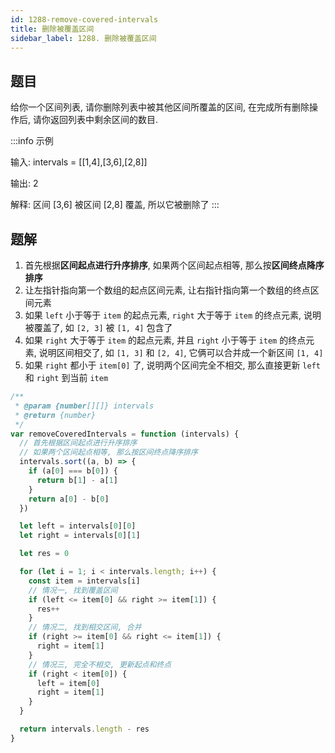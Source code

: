 ```yaml
---
id: 1288-remove-covered-intervals
title: 删除被覆盖区间
sidebar_label: 1288. 删除被覆盖区间
---
```


## 题目

给你一个区间列表, 请你删除列表中被其他区间所覆盖的区间, 在完成所有删除操作后, 请你返回列表中剩余区间的数目.

:::info 示例

输入: intervals = [[1,4],[3,6],[2,8]]

输出: 2

解释: 区间 [3,6] 被区间 [2,8] 覆盖, 所以它被删除了
:::

## 题解

1. 首先根据**区间起点进行升序排序**, 如果两个区间起点相等, 那么按**区间终点降序排序**
2. 让左指针指向第一个数组的起点区间元素, 让右指针指向第一个数组的终点区间元素
3. 如果 `left` 小于等于 `item` 的起点元素, `right` 大于等于 `item` 的终点元素, 说明被覆盖了, 如 `[2, 3]` 被 `[1, 4]` 包含了
4. 如果 `right` 大于等于 `item` 的起点元素, 并且 `right` 小于等于 `item` 的终点元素, 说明区间相交了, 如 `[1, 3]` 和 `[2, 4]`, 它俩可以合并成一个新区间 `[1, 4]`
5. 如果 `right` 都小于 `item[0]` 了, 说明两个区间完全不相交, 那么直接更新 `left` 和 `right` 到当前 `item`

```ts
/**
 * @param {number[][]} intervals
 * @return {number}
 */
var removeCoveredIntervals = function (intervals) {
  // 首先根据区间起点进行升序排序
  // 如果两个区间起点相等, 那么按区间终点降序排序
  intervals.sort((a, b) => {
    if (a[0] === b[0]) {
      return b[1] - a[1]
    }
    return a[0] - b[0]
  })

  let left = intervals[0][0]
  let right = intervals[0][1]

  let res = 0

  for (let i = 1; i < intervals.length; i++) {
    const item = intervals[i]
    // 情况一, 找到覆盖区间
    if (left <= item[0] && right >= item[1]) {
      res++
    }
    // 情况二, 找到相交区间, 合并
    if (right >= item[0] && right <= item[1]) {
      right = item[1]
    }
    // 情况三, 完全不相交, 更新起点和终点
    if (right < item[0]) {
      left = item[0]
      right = item[1]
    }
  }

  return intervals.length - res
}
```

